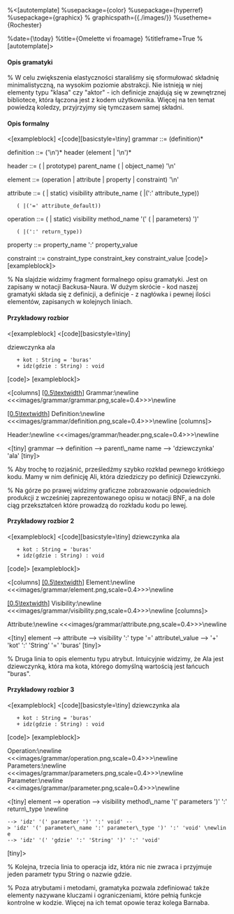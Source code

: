 %<[autotemplate]
%usepackage={color}
%usepackage={hyperref}
%usepackage={graphicx}
% graphicspath={{./images/}}
%usetheme={Rochester}

%date={\today}
%title={Omelette vi froamage}
%titleframe=True
%[autotemplate]>

==== Opis gramatyki ====

% W celu zwiększenia elastyczności staraliśmy się sformułować składnię minimalistyczną, na wysokim poziomie abstrakcji. Nie istnieją w niej elementy typu "klasa" czy "aktor" - ich definicje znajdują się w zewnętrznej bibliotece, która łączona jest z kodem użytkownika. Więcej na ten temat powiedzą koledzy, przyjrzyjmy się tymczasem samej składni.

==== Opis formalny ====
<[exampleblock]
<[code][basicstyle=\tiny]
grammar ::= (definition)*

definition ::= ('\n')* header (element | '\n')*

header ::= ( | prototype) parent_name ( | object_name) '\n'

element ::= (operation | attribute | property | constraint) '\n'

attribute ::= ( | static) visibility attribute_name ( |(':' attribute_type))
    ( |('=' attribute_default))

operation ::= ( | static) visibility method_name '(' ( | parameters) ')'
    ( |(':' return_type))

property ::= property_name ':' property_value

constraint ::= constraint_type constraint_key constraint_value
[code]>
[exampleblock]>


% Na slajdzie widzimy fragment formalnego opisu gramatyki. Jest on zapisany w notacji Backusa-Naura. W dużym skrócie - kod naszej gramatyki składa się z definicji, a definicje - z nagłówka i pewnej ilości elementów, zapisanych w kolejnych liniach.

==== Przykładowy rozbior ====

<[exampleblock]
<[code][basicstyle=\tiny]

dziewczynka ala
    + kot : String = 'buras'
    + idz(gdzie : String) : void
[code]>
[exampleblock]>

<[columns]
[[[0.5\textwidth]]]
Grammar:\newline
<<<images/grammar/grammar.png,scale=0.4>>>\newline

[[[0.5\textwidth]]]
Definition:\newline
<<<images/grammar/definition.png,scale=0.4>>>\newline
[columns]>

Header:\newline
<<<images/grammar/header.png,scale=0.4>>>\newline

<[tiny]
grammar --> definition --> parent\_name name --> 'dziewczynka' 'ala'
[tiny]>

% Aby trochę to rozjaśnić, prześledźmy szybko rozkład pewnego krótkiego kodu. Mamy w nim definicję Ali, która dziedziczy po definicji Dziewczynki.

% Na górze po prawej widzimy graficzne zobrazowanie odpowiednich produkcji z wcześniej zaprezentowanego opisu w notacji BNF, a na dole ciąg przekształceń które prowadzą do rozkładu kodu po lewej.

==== Przykładowy rozbior 2 ====

<[exampleblock]
<[code][basicstyle=\tiny]
dziewczynka ala
    + kot : String = 'buras'
    + idz(gdzie : String) : void
[code]>
[exampleblock]>

<[columns]
[[[0.5\textwidth]]]
Element:\newline
<<<images/grammar/element.png,scale=0.4>>>\newline

[[[0.5\textwidth]]]
Visibility:\newline
<<<images/grammar/visibility.png,scale=0.4>>>\newline
[columns]>

Attribute:\newline
<<<images/grammar/attribute.png,scale=0.4>>>\newline

<[tiny]
element --> attribute --> visibility ':' type '=' attribute\_value --> '+' 'kot' ':' 'String' '=' 'buras'
[tiny]>

% Druga linia to opis elementu typu atrybut. Intuicyjnie widzimy, że Ala jest dziewczynką, która ma kota, którego domyślną wartością jest łańcuch "buras".

==== Przykładowy rozbior 3 ====

<[exampleblock]
<[code][basicstyle=\tiny]
dziewczynka ala
    + kot : String = 'buras'
    + idz(gdzie : String) : void
[code]>
[exampleblock]>

Operation:\newline
<<<images/grammar/operation.png,scale=0.4>>>\newline
Parameters:\newline
<<<images/grammar/parameters.png,scale=0.4>>>\newline
Parameter:\newline
<<<images/grammar/parameter.png,scale=0.4>>>\newline

<[tiny]
element --> operation --> visibility method\_name '(' parameters ')' ':' return\_type \newline
 --> 'idz' '(' parameter ')' ':' void' --> 'idz' '(' parameter\_name ':' parameter\_type ')' ':' 'void' \newline
 --> 'idz' '(' 'gdzie' ':' 'String' ')' ':' 'void'
[tiny]>

% Kolejna, trzecia linia to operacja idz, która nic nie zwraca i przyjmuje jeden parametr typu String o nazwie gdzie.

% Poza atrybutami i metodami, gramatyka pozwala zdefiniować także elementy nazywane kluczami i ograniczeniami, które pełnią funkcje kontrolne w kodzie. Więcej na ich temat opowie teraz kolega Barnaba.

